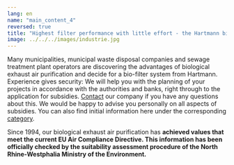 ```yaml
---
lang: en
name: "main_content_4"
reversed: true
title: "Highest filter performance with little effort - the Hartmann biofilter does exactly that!"
image: ../../../images/industrie.jpg
---
```


Many municipalities, municipal waste disposal companies and sewage treatment plant operators are discovering the advantages of biological exhaust air purification and decide for a bio-filter system from Hartmann. Experience gives security: We will help you with the planning of your projects in accordance with the authorities and banks, right through to the application for subsidies. [Contact](/contact) our company if you have any questions about this. We would be happy to advise you personally on all aspects of subsidies. You can also find initial information here under the corresponding [category](/service/subsidies).

Since 1994, our biological exhaust air purification has __achieved values ​​that meet the current EU Air Compliance Directive. This information has been officially checked by the suitability assessment procedure of the North Rhine-Westphalia Ministry of the Environment.__